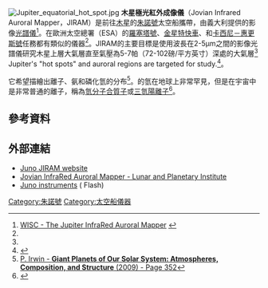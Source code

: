 [[File:Jupiter_equatorial_hot_spot.jpg|thumb]]
'''木星極光紅外成像儀'''（Jovian Infrared Auroral Mapper，JIRAM）是前往[[木星|木星]]的[[朱諾號|朱諾號]]太空船攜帶，由義大利提供的影像[[光譜儀|光譜儀]]<ref name=wisc>[http://juno.wisc.edu/spacecraft_instruments_JIRAM.html WISC - The Jupiter InfraRed Auroral Mapper] {{webarchive|url=https://web.archive.org/web/20160303182553/http://juno.wisc.edu/spacecraft_instruments_JIRAM.html |date=2016-03-03 }}</ref>。在歐洲太空總署（ESA）的[[羅塞塔號|羅塞塔號]]、[[金星特快車|金星特快車]]、和[[卡西尼－惠更斯號|卡西尼－惠更斯號]]任務都有類似的儀器<ref name=wisc/>。JIRAM的主要目標是使用波長在2-5μm之間的影像光譜儀研究木星上層大氣層直至氣壓為5-7帕（72-102磅/平方英寸）深處的大氣層<ref name=wisc/> Jupiter's "hot spots" and auroral regions are targeted for study.<ref>{{Cite web |url=http://www.ncbi.nlm.nih.gov/pubmed/18680411 |title=Adriani A, et al. - IRAM, the image spectrometer in the near infrared on board the Juno mission to Jupiter (2008) - Astrobiology |accessdate=2015-08-22 |archive-date=2016-04-27 |archive-url=https://web.archive.org/web/20160427165215/http://www.ncbi.nlm.nih.gov/pubmed/18680411 |dead-url=no }}</ref>。

它希望描繪出{{chem|H|3|+}}離子、氨和磷化氫的分布<ref>[http://books.google.com/books?id=8HIrh-9o2CkC&pg=PA352&lpg=PA352&dq=Juno+JIRAM&source=bl&ots=S3rnksMskI&sig=s8uwqsFgx1PGUnGiSyxcy9plqXI&hl=en&sa=X&ei=NQAlUI7LEIqm9ATg0YCQDw&ved=0CDUQ6AEwAQ#v=onepage&q=Juno%20JIRAM&f=false P. Irwin - '''Giant Planets of Our Solar System: Atmospheres, Composition, and Structure''' (2009) - Page 352]</ref>。{{chem|H|3|+}}的氫在地球上非常罕見，但是在宇宙中是非常普通的離子，稱為[[三氫陽離子|氫分子合質子]]或[[三氫陽離子|三氫陽離子]]<ref name="Carrington">{{cite journal
|last=Carrington|first=Alan|author2=R. McNab, Iain
|title=The infrared predissociation spectrum of triatomic hydrogen cation (H<sub>3</sub><sup>+</sup>)
|journal=Accounts of Chemical Research
|date=1989|volume=22|issue=6|pages=218–222
|doi=10.1021/ar00162a004}}</ref>。

== 參考資料 ==
{{reflist}}

== 外部連結 ==
*[https://web.archive.org/web/20121231185020/http://www.ifsi-roma.inaf.it/jiram/ Juno JIRAM website]
*[http://www.lpi.usra.edu/meetings/lpsc2006/pdf/1564.pdf Jovian InfraRed Auroral Mapper - Lunar and Planetary Institute] {{Wayback|url=http://www.lpi.usra.edu/meetings/lpsc2006/pdf/1564.pdf |date=20150416130405 }} 
*[http://missionjuno.swri.edu/#/spacecraft/junospacecraft?t=instruments Juno instruments] {{Wayback|url=http://missionjuno.swri.edu/#/spacecraft/junospacecraft?t=instruments |date=20150821050111 }} ( Flash)

[[Category:朱諾號|Category:朱諾號]]
[[Category:太空船儀器|Category:太空船儀器]]